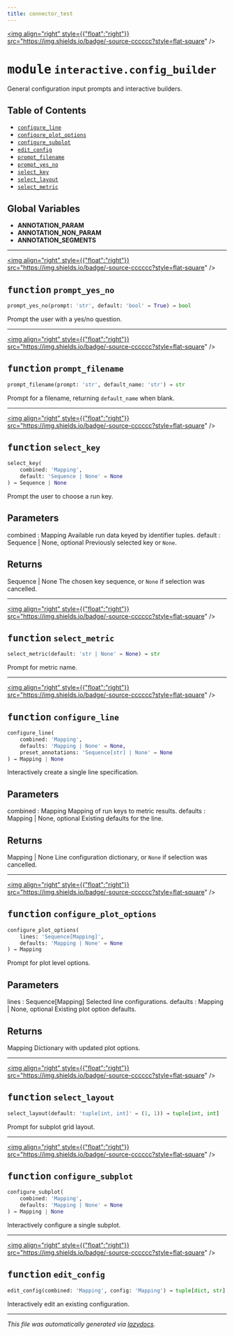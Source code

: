 ```yaml
---
title: connector_test
---
```


<a href="https://github.com/drothermel/%24%7BREPO%7D/blob/main/src/connector_test/interactive/config_builder.py"><img align="right" style={{"float":"right"}} src="https://img.shields.io/badge/-source-cccccc?style=flat-square" /></a>

# <kbd>module</kbd> `interactive.config_builder`
General configuration input prompts and interactive builders.


## Table of Contents
- [`configure_line`](./connector_test.interactive.config_builder#function-configure-line)
- [`configure_plot_options`](./connector_test.interactive.config_builder#function-configure-plot-options)
- [`configure_subplot`](./connector_test.interactive.config_builder#function-configure-subplot)
- [`edit_config`](./connector_test.interactive.config_builder#function-edit-config)
- [`prompt_filename`](./connector_test.interactive.config_builder#function-prompt-filename)
- [`prompt_yes_no`](./connector_test.interactive.config_builder#function-prompt-yes-no)
- [`select_key`](./connector_test.interactive.config_builder#function-select-key)
- [`select_layout`](./connector_test.interactive.config_builder#function-select-layout)
- [`select_metric`](./connector_test.interactive.config_builder#function-select-metric)


**Global Variables**
---------------
- **ANNOTATION_PARAM**
- **ANNOTATION_NON_PARAM**
- **ANNOTATION_SEGMENTS**

---

<a href="https://github.com/drothermel/%24%7BREPO%7D/blob/main/src/connector_test/interactive/config_builder.py#L32"><img align="right" style={{"float":"right"}} src="https://img.shields.io/badge/-source-cccccc?style=flat-square" /></a>

## <kbd>function</kbd> `prompt_yes_no`

```python
prompt_yes_no(prompt: 'str', default: 'bool' = True) → bool
```

Prompt the user with a yes/no question.



---

<a href="https://github.com/drothermel/%24%7BREPO%7D/blob/main/src/connector_test/interactive/config_builder.py#L45"><img align="right" style={{"float":"right"}} src="https://img.shields.io/badge/-source-cccccc?style=flat-square" /></a>

## <kbd>function</kbd> `prompt_filename`

```python
prompt_filename(prompt: 'str', default_name: 'str') → str
```

Prompt for a filename, returning ``default_name`` when blank.



---

<a href="https://github.com/drothermel/%24%7BREPO%7D/blob/main/src/connector_test/interactive/config_builder.py#L51"><img align="right" style={{"float":"right"}} src="https://img.shields.io/badge/-source-cccccc?style=flat-square" /></a>

## <kbd>function</kbd> `select_key`

```python
select_key(
    combined: 'Mapping',
    default: 'Sequence | None' = None
) → Sequence | None
```

Prompt the user to choose a run key.

Parameters
----------
combined : Mapping
    Available run data keyed by identifier tuples.
default : Sequence | None, optional
    Previously selected key or ``None``.

Returns
-------
Sequence | None
    The chosen key sequence, or ``None`` if selection was cancelled.



---

<a href="https://github.com/drothermel/%24%7BREPO%7D/blob/main/src/connector_test/interactive/config_builder.py#L87"><img align="right" style={{"float":"right"}} src="https://img.shields.io/badge/-source-cccccc?style=flat-square" /></a>

## <kbd>function</kbd> `select_metric`

```python
select_metric(default: 'str | None' = None) → str
```

Prompt for metric name.



---

<a href="https://github.com/drothermel/%24%7BREPO%7D/blob/main/src/connector_test/interactive/config_builder.py#L107"><img align="right" style={{"float":"right"}} src="https://img.shields.io/badge/-source-cccccc?style=flat-square" /></a>

## <kbd>function</kbd> `configure_line`

```python
configure_line(
    combined: 'Mapping',
    defaults: 'Mapping | None' = None,
    preset_annotations: 'Sequence[str] | None' = None
) → Mapping | None
```

Interactively create a single line specification.

Parameters
----------
combined : Mapping
    Mapping of run keys to metric results.
defaults : Mapping | None, optional
    Existing defaults for the line.

Returns
-------
Mapping | None
    Line configuration dictionary, or ``None`` if selection was cancelled.



---

<a href="https://github.com/drothermel/%24%7BREPO%7D/blob/main/src/connector_test/interactive/config_builder.py#L150"><img align="right" style={{"float":"right"}} src="https://img.shields.io/badge/-source-cccccc?style=flat-square" /></a>

## <kbd>function</kbd> `configure_plot_options`

```python
configure_plot_options(
    lines: 'Sequence[Mapping]',
    defaults: 'Mapping | None' = None
) → Mapping
```

Prompt for plot level options.

Parameters
----------
lines : Sequence[Mapping]
    Selected line configurations.
defaults : Mapping | None, optional
    Existing plot option defaults.

Returns
-------
Mapping
    Dictionary with updated plot options.



---

<a href="https://github.com/drothermel/%24%7BREPO%7D/blob/main/src/connector_test/interactive/config_builder.py#L283"><img align="right" style={{"float":"right"}} src="https://img.shields.io/badge/-source-cccccc?style=flat-square" /></a>

## <kbd>function</kbd> `select_layout`

```python
select_layout(default: 'tuple[int, int]' = (1, 1)) → tuple[int, int]
```

Prompt for subplot grid layout.



---

<a href="https://github.com/drothermel/%24%7BREPO%7D/blob/main/src/connector_test/interactive/config_builder.py#L298"><img align="right" style={{"float":"right"}} src="https://img.shields.io/badge/-source-cccccc?style=flat-square" /></a>

## <kbd>function</kbd> `configure_subplot`

```python
configure_subplot(
    combined: 'Mapping',
    defaults: 'Mapping | None' = None
) → Mapping | None
```

Interactively configure a single subplot.



---

<a href="https://github.com/drothermel/%24%7BREPO%7D/blob/main/src/connector_test/interactive/config_builder.py#L339"><img align="right" style={{"float":"right"}} src="https://img.shields.io/badge/-source-cccccc?style=flat-square" /></a>

## <kbd>function</kbd> `edit_config`

```python
edit_config(combined: 'Mapping', config: 'Mapping') → tuple[dict, str]
```

Interactively edit an existing configuration.





---

_This file was automatically generated via [lazydocs](https://github.com/ml-tooling/lazydocs)._

